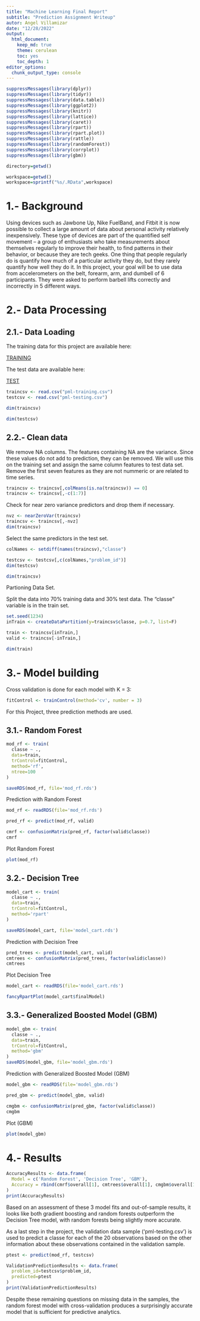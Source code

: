 ---
title: "Machine Learning Final Report"
subtitle: "Prediction Assignment Writeup"
autor: Angel Villamizar
date: "12/28/2022"
output:
  html_document:
    keep_md: true
    theme: cerulean
    toc: yes
    toc_depth: 1
editor_options: 
  chunk_output_type: console
---

```{r echo=TRUE, warning = FALSE}
suppressMessages(library(dplyr))
suppressMessages(library(tidyr))
suppressMessages(library(data.table))
suppressMessages(library(ggplot2))
suppressMessages(library(knitr))
suppressMessages(library(lattice))
suppressMessages(library(caret))
suppressMessages(library(rpart))
suppressMessages(library(rpart.plot))
suppressMessages(library(rattle))
suppressMessages(library(randomForest))
suppressMessages(library(corrplot))
suppressMessages(library(gbm))

directory=getwd()

workspace=getwd()
workspace=sprintf("%s/.RData",workspace)
```

# 1.- Background

Using devices such as Jawbone Up, Nike FuelBand, and Fitbit it is now possible to collect a large amount of data about personal activity relatively inexpensively. These type of devices are part of the quantified self movement – a group of enthusiasts who take measurements about themselves regularly to improve their health, to find patterns in their behavior, or because they are tech geeks. One thing that people regularly do is quantify how much of a particular activity they do, but they rarely quantify how well they do it. In this project, your goal will be to use data from accelerometers on the belt, forearm, arm, and dumbell of 6 participants. They were asked to perform barbell lifts correctly and incorrectly in 5 different ways.

# 2.- Data Processing

## 2.1.- Data Loading

The training data for this project are available here:

[TRAINING](https://d396qusza40orc.cloudfront.net/predmachlearn/pml-training.csv)

The test data are available here:

[TEST](https://d396qusza40orc.cloudfront.net/predmachlearn/pml-testing.csv)

```{r echo=TRUE}
traincsv <- read.csv("pml-training.csv")
testcsv <- read.csv("pml-testing.csv")

dim(traincsv)
```

```{r echo=TRUE}
dim(testcsv)
```

## 2.2.- Clean data

We remove NA columns. The features containing NA are the variance. Since these values do not add to prediction, they can be removed. We will use this on the training set and assign the same column features to test data set. Remove the first seven features as they are not nummeric or are related to time series.

```{r echo=TRUE}
traincsv <- traincsv[,colMeans(is.na(traincsv)) == 0]
traincsv <- traincsv[,-c(1:7)]
```

Check for near zero variance predictors and drop them if necessary.
```{r echo=TRUE}
nvz <- nearZeroVar(traincsv)
traincsv <- traincsv[,-nvz]
dim(traincsv)
```

Select the same predictors in the test set.
```{r echo=TRUE}
colNames <- setdiff(names(traincsv),"classe")

testcsv <- testcsv[,c(colNames,"problem_id")]
dim(testcsv)
```

```{r echo=TRUE}
dim(traincsv)
```

Partioning Data Set.

Split the data into 70% training data and 30% test data. The "classe" variable is in the train set.
```{r echo=TRUE}
set.seed(1234)
inTrain <- createDataPartition(y=traincsv$classe, p=0.7, list=F)

train <- traincsv[inTrain,]
valid <- traincsv[-inTrain,]

dim(train)
```

# 3.- Model building

Cross validation is done for each model with K = 3:

```{r echo=TRUE}
fitControl <- trainControl(method='cv', number = 3)
```

For this Project, three prediction methods are used.

## 3.1.- Random Forest

```{r eval=FALSE, include=TRUE}
mod_rf <- train(
  classe ~ ., 
  data=train,
  trControl=fitControl,
  method='rf',
  ntree=100
)

saveRDS(mod_rf, file='mod_rf.rds')
```

Prediction with Random Forest
```{r echo=TRUE}
mod_rf <- readRDS(file='mod_rf.rds')

pred_rf <- predict(mod_rf, valid)

cmrf <- confusionMatrix(pred_rf, factor(valid$classe))
cmrf
```

Plot Random Forest
```{r echo=TRUE}
plot(mod_rf)
```

## 3.2.- Decision Tree

```{r echo=TRUE}
model_cart <- train(
  classe ~ ., 
  data=train,
  trControl=fitControl,
  method='rpart'
)

saveRDS(model_cart, file='model_cart.rds')
```

Prediction with Decision Tree
```{r echo=TRUE}
pred_trees <- predict(model_cart, valid)
cmtrees <- confusionMatrix(pred_trees, factor(valid$classe))
cmtrees
```

Plot Decision Tree
```{r echo=TRUE}
model_cart <- readRDS(file='model_cart.rds')

fancyRpartPlot(model_cart$finalModel)
```

## 3.3.- Generalized Boosted Model (GBM)

```{r eval=FALSE, include=TRUE}
model_gbm <- train(
  classe ~ ., 
  data=train,
  trControl=fitControl,
  method='gbm'
)
saveRDS(model_gbm, file='model_gbm.rds')
```

Prediction with Generalized Boosted Model (GBM)
```{r echo=TRUE}
model_gbm <- readRDS(file='model_gbm.rds')

pred_gbm <- predict(model_gbm, valid)

cmgbm <- confusionMatrix(pred_gbm, factor(valid$classe))
cmgbm
```

Plot (GBM)
```{r echo=TRUE}
plot(model_gbm)
```

# 4.- Results

```{r echo=TRUE}
AccuracyResults <- data.frame(
  Model = c('Random Forest', 'Decision Tree', 'GBM'),
  Accuracy = rbind(cmrf$overall[1], cmtrees$overall[1], cmgbm$overall[1])
)
print(AccuracyResults)
```

Based on an assessment of these 3 model fits and out-of-sample results, it looks like both gradient boosting and random forests outperform the Decision Tree model, with random forests being slightly more accurate. 

As a last step in the project, the validation data sample (‘pml-testing.csv’) is used to predict a classe for each of the 20 observations based on the other information about these observations contained in the validation sample.

```{r echo=TRUE}
ptest <- predict(mod_rf, testcsv)

ValidationPredictionResults <- data.frame(
  problem_id=testcsv$problem_id,
  predicted=ptest
)
print(ValidationPredictionResults)
```

Despite these remaining questions on missing data in the samples, the random forest model with cross-validation produces a surprisingly accurate model that is sufficient for predictive analytics.
